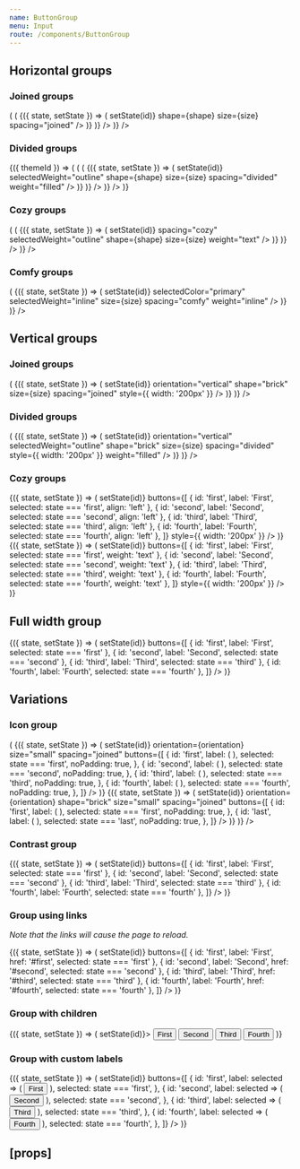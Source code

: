 ```yaml
---
name: ButtonGroup
menu: Input
route: /components/ButtonGroup
---
```



<PageTitle title="ButtonGroup" src="components/Button" />

## Horizontal groups

### Joined groups

<Playground>
  <ThemeWrapper>
    <Looper
      list={['pill', 'brick']}
      render={shape => (
        <Rhythm my={2} key={`joinedButtonGroup-${shape}`}>
          <Flex direction="row" justifyContent="space-between" wrap>
            <Looper
              list={['small', 'medium', 'large']}
              render={size => (
                <StateWrapper initialState="first">
                  {({ state, setState }) => (
                    <Rhythm mb={2} mr={2}>
                      <ButtonGroup
                        buttons={[
                          { id: 'first', label: 'First', selected: state === 'first' },
                          { id: 'second', label: 'Second', selected: state === 'second' },
                          { id: 'third', label: 'Third', selected: state === 'third' },
                          { id: 'fourth', label: 'Fourth', selected: state === 'fourth' },
                        ]}
                        color="primary"
                        key={`joinedButtonGroup-${shape}-${size}`}
                        onClick={(event, id) => setState(id)}
                        shape={shape}
                        size={size}
                        spacing="joined"
                      />
                    </Rhythm>
                  )}
                </StateWrapper>
              )}
            />
          </Flex>
        </Rhythm>
      )}
    />
  </ThemeWrapper>
</Playground>

### Divided groups

<Playground>
  <ThemeWrapper withThemeId>
    {({ themeId }) => (
      <Looper
        list={['pill', 'brick']}
        render={shape => (
          <Rhythm my={2} key={`dividedButtonGroup-${shape}`}>
            <Flex direction="row" justifyContent="space-between" wrap>
              <Looper
                list={['small', 'medium', 'large']}
                render={size => (
                  <StateWrapper initialState="first">
                    {({ state, setState }) => (
                      <Rhythm mb={2} mr={2}>
                        <ButtonGroup
                          buttons={[
                            {
                              id: 'first',
                              label: 'First',
                              selected: state === 'first',
                            },
                            {
                              id: 'second',
                              label: 'Second',
                              selected: state === 'second',
                            },
                            {
                              id: 'third',
                              label: 'Third',
                              selected: state === 'third',
                            },
                            {
                              id: 'fourth',
                              label: 'Fourth',
                              selected: state === 'fourth',
                            },
                          ]}
                          color="primary"
                          key={`dividedButtonGroup-${shape}-${size}`}
                          onClick={(event, id) => setState(id)}
                          selectedWeight="outline"
                          shape={shape}
                          size={size}
                          spacing="divided"
                          weight="filled"
                        />
                      </Rhythm>
                    )}
                  </StateWrapper>
                )}
              />
            </Flex>
          </Rhythm>
        )}
      />
    )}
  </ThemeWrapper>
</Playground>

### Cozy groups

<Playground>
  <ThemeWrapper>
    <Looper
      list={['pill', 'brick']}
      render={shape => (
        <Rhythm my={2} key={`cozyButtonGroup-${shape}`}>
          <Flex direction="row" justifyContent="space-between" wrap>
            <Looper
              list={['small', 'medium', 'large']}
              render={size => (
                <StateWrapper initialState="first">
                  {({ state, setState }) => (
                    <Rhythm mb={2} mr={2}>
                      <ButtonGroup
                        buttons={[
                          { id: 'first', label: 'First', selected: state === 'first' },
                          { id: 'second', label: 'Second', selected: state === 'second' },
                          { id: 'third', label: 'Third', selected: state === 'third' },
                          { id: 'fourth', label: 'Fourth', selected: state === 'fourth' },
                        ]}
                        color="primary"
                        key={`cozyButtonGroup-${shape}-${size}`}
                        onClick={(event, id) => setState(id)}
                        spacing="cozy"
                        selectedWeight="outline"
                        shape={shape}
                        size={size}
                        weight="text"
                      />
                    </Rhythm>
                  )}
                </StateWrapper>
              )}
            />
          </Flex>
        </Rhythm>
      )}
    />
  </ThemeWrapper>
</Playground>

### Comfy groups

<Playground>
  <ThemeWrapper>
    <Rhythm my={2} key="comfyButtonGroup">
      <Flex direction="row" justifyContent="space-between" wrap>
        <Looper
          list={['small', 'medium', 'large']}
          render={size => (
            <StateWrapper initialState="first">
              {({ state, setState }) => (
                <Rhythm mb={2} mr={2}>
                  <ButtonGroup
                    buttons={[
                      { id: 'first', label: 'First', selected: state === 'first' },
                      { id: 'second', label: 'Second', selected: state === 'second' },
                      { id: 'third', label: 'Third', selected: state === 'third' },
                      { id: 'fourth', label: 'Fourth', selected: state === 'fourth' },
                    ]}
                    color="neutral"
                    key={`comfyButtonGroup-${size}`}
                    onClick={(event, id) => setState(id)}
                    selectedColor="primary"
                    selectedWeight="inline"
                    size={size}
                    spacing="comfy"
                    weight="inline"
                  />
                </Rhythm>
              )}
            </StateWrapper>
          )}
        />
      </Flex>
    </Rhythm>
  </ThemeWrapper>
</Playground>

## Vertical groups

### Joined groups

<Playground>
  <ThemeWrapper>
    <Flex direction="row" justifyContent="space-between" wrap>
      <Looper
        list={['small', 'medium', 'large']}
        render={size => (
          <StateWrapper initialState="first">
            {({ state, setState }) => (
              <Rhythm mb={2} mr={2}>
                <ButtonGroup
                  buttons={[
                    { id: 'first', label: 'First', selected: state === 'first', align: 'left' },
                    { id: 'second', label: 'Second', selected: state === 'second', align: 'left' },
                    { id: 'third', label: 'Third', selected: state === 'third', align: 'left' },
                    { id: 'fourth', label: 'Fourth', selected: state === 'fourth', align: 'left' },
                  ]}
                  color="primary"
                  key={`verticalJoinedButtonGroup-${size}`}
                  onClick={(event, id) => setState(id)}
                  orientation="vertical"
                  shape="brick"
                  size={size}
                  spacing="joined"
                  style={{ width: '200px' }}
                />
              </Rhythm>
            )}
          </StateWrapper>
        )}
      />
    </Flex>
  </ThemeWrapper>
</Playground>

### Divided groups

<Playground>
  <ThemeWrapper>
    <Flex direction="row" justifyContent="space-between" wrap>
      <Looper
        list={['small', 'medium', 'large']}
        render={size => (
          <StateWrapper initialState="first">
            {({ state, setState }) => (
              <Rhythm mb={2} mr={2}>
                <ButtonGroup
                  buttons={[
                    { id: 'first', label: 'First', selected: state === 'first', align: 'left' },
                    { id: 'second', label: 'Second', selected: state === 'second', align: 'left' },
                    { id: 'third', label: 'Third', selected: state === 'third', align: 'left' },
                    { id: 'fourth', label: 'Fourth', selected: state === 'fourth', align: 'left' },
                  ]}
                  color="primary"
                  key={`verticalJoinedButtonGroup-${size}`}
                  onClick={(event, id) => setState(id)}
                  orientation="vertical"
                  selectedWeight="outline"
                  shape="brick"
                  size={size}
                  spacing="divided"
                  style={{ width: '200px' }}
                  weight="filled"
                />
              </Rhythm>
            )}
          </StateWrapper>
        )}
      />
    </Flex>

  </ThemeWrapper>
</Playground>

### Cozy groups

<Playground>
  <ThemeWrapper>
    <Flex direction="row" justifyContent="space-between" wrap>
      <StateWrapper initialState="second">
        {({ state, setState }) => (
          <Rhythm mb={2} mr={2}>
            <ButtonGroup
              orientation="vertical"
              spacing="cozy"
              color="primary"
              onClick={(event, id) => setState(id)}
              buttons={[
                { id: 'first', label: 'First', selected: state === 'first', align: 'left' },
                { id: 'second', label: 'Second', selected: state === 'second', align: 'left' },
                { id: 'third', label: 'Third', selected: state === 'third', align: 'left' },
                { id: 'fourth', label: 'Fourth', selected: state === 'fourth', align: 'left' },
              ]}
              style={{ width: '200px' }}
            />
          </Rhythm>
        )}
      </StateWrapper>
      <StateWrapper initialState="second">
        {({ state, setState }) => (
          <Rhythm mb={2} mr={2}>
            <ButtonGroup
              orientation="vertical"
              spacing="cozy"
              align="left"
              color="primary"
              onClick={(event, id) => setState(id)}
              buttons={[
                { id: 'first', label: 'First', selected: state === 'first', weight: 'text' },
                { id: 'second', label: 'Second', selected: state === 'second', weight: 'text' },
                { id: 'third', label: 'Third', selected: state === 'third', weight: 'text' },
                { id: 'fourth', label: 'Fourth', selected: state === 'fourth', weight: 'text' },
              ]}
              style={{ width: '200px' }}
            />
          </Rhythm>
        )}
      </StateWrapper>
    </Flex>

  </ThemeWrapper>
</Playground>

## Full width group

<Playground>
  <ThemeWrapper>
    <StateWrapper initialState="first">
      {({ state, setState }) => (
        <ButtonGroup
          fullWidth
          spacing="joined"
          color="primary"
          onClick={(event, id) => setState(id)}
          buttons={[
            { id: 'first', label: 'First', selected: state === 'first' },
            { id: 'second', label: 'Second', selected: state === 'second' },
            { id: 'third', label: 'Third', selected: state === 'third' },
            { id: 'fourth', label: 'Fourth', selected: state === 'fourth' },
          ]}
        />
      )}
    </StateWrapper>
  </ThemeWrapper>
</Playground>

## Variations

### Icon group

<Playground>
  <ThemeWrapper>
    <Flex direction="row" alignItems="center" justifyContent="space-between" style={{ maxWidth: 400 }} wrap>
      <Looper
        list={['horizontal', 'vertical']}
        render={orientation => (
          <React.Fragment>
            <StateWrapper initialState="first">
              {({ state, setState }) => (
                <ButtonGroup
                  color="primary"
                  onClick={(event, id) => setState(id)}
                  orientation={orientation}
                  size="small"
                  spacing="joined"
                  buttons={[
                    {
                      id: 'first',
                      label: (
                        <Rhythm
                          mx={3}
                          ml={orientation === 'horizontal' ? 4 : 3}
                          my={2}
                          mt={orientation === 'vertical' ? 3 : 2}
                        >
                          <TimesIcon scale="xsmall" />
                        </Rhythm>
                      ),
                      selected: state === 'first',
                      noPadding: true,
                    },
                    {
                      id: 'second',
                      label: (
                        <Rhythm mx={3} my={2}>
                          <TimesIcon scale="xsmall" />
                        </Rhythm>
                      ),
                      selected: state === 'second',
                      noPadding: true,
                    },
                    {
                      id: 'third',
                      label: (
                        <Rhythm mx={3} my={2}>
                          <TimesIcon scale="xsmall" />
                        </Rhythm>
                      ),
                      selected: state === 'third',
                      noPadding: true,
                    },
                    {
                      id: 'fourth',
                      label: (
                        <Rhythm
                          mx={3}
                          mr={orientation === 'horizontal' ? 4 : 3}
                          my={2}
                          mb={orientation === 'vertical' ? 3 : 2}
                        >
                          <TimesIcon scale="xsmall" />
                        </Rhythm>
                      ),
                      selected: state === 'fourth',
                      noPadding: true,
                    },
                  ]}
                />
              )}
            </StateWrapper>
            <StateWrapper initialState="first">
              {({ state, setState }) => (
                <ButtonGroup
                  color="neutral"
                  onClick={(event, id) => setState(id)}
                  orientation={orientation}
                  shape="brick"
                  size="small"
                  spacing="joined"
                  buttons={[
                    {
                      id: 'first',
                      label: (
                        <Rhythm mx={2} my={2}>
                          <SunIcon size={14} />
                        </Rhythm>
                      ),
                      selected: state === 'first',
                      noPadding: true,
                    },
                    {
                      id: 'last',
                      label: (
                        <Rhythm mx={2} my={2}>
                          <MoonIcon size={14} />
                        </Rhythm>
                      ),
                      selected: state === 'last',
                      noPadding: true,
                    },
                  ]}
                />
              )}
            </StateWrapper>
          </React.Fragment>
        )}
      />
    </Flex>
  </ThemeWrapper>
</Playground>

### Contrast group

<Playground>
  <ThemeWrapper contrast>
    <StateWrapper initialState="third">
      {({ state, setState }) => (
        <ButtonGroup
          contrast
          spacing="joined"
          onClick={(event, id) => setState(id)}
          buttons={[
            { id: 'first', label: 'First', selected: state === 'first' },
            { id: 'second', label: 'Second', selected: state === 'second' },
            { id: 'third', label: 'Third', selected: state === 'third' },
            { id: 'fourth', label: 'Fourth', selected: state === 'fourth' },
          ]}
        />
      )}
    </StateWrapper>
  </ThemeWrapper>
</Playground>

### Group using links

_Note that the links will cause the page to reload._

<Playground>
  <ThemeWrapper>
    <StateWrapper initialState="third">
      {({ state, setState }) => (
        <ButtonGroup
          spacing="joined"
          color="primary"
          onClick={(event, id) => setState(id)}
          buttons={[
            { id: 'first', label: 'First', href: '#first', selected: state === 'first' },
            { id: 'second', label: 'Second', href: '#second', selected: state === 'second' },
            { id: 'third', label: 'Third', href: '#third', selected: state === 'third' },
            { id: 'fourth', label: 'Fourth', href: '#fourth', selected: state === 'fourth' },
          ]}
        />
      )}
    </StateWrapper>
  </ThemeWrapper>
</Playground>

### Group with children

<Playground>
  <ThemeWrapper>
    <StateWrapper initialState="third">
      {({ state, setState }) => (
        <ButtonGroup spacing="joined" onClick={(event, id) => setState(id)}>
          <Button
            key="first"
            shape="pill"
            color={state === 'first' ? 'primary' : 'neutral'}
            weight={state === 'first' ? 'filled' : 'outline'}
            data-value="first"
          >
            First
          </Button>
          <Button
            key="second"
            shape="pill"
            color={state === 'second' ? 'primary' : 'neutral'}
            weight={state === 'second' ? 'filled' : 'outline'}
            data-value="second"
          >
            Second
          </Button>
          <Button
            key="third"
            shape="pill"
            color={state === 'third' ? 'primary' : 'neutral'}
            weight={state === 'third' ? 'filled' : 'outline'}
            data-value="third"
          >
            Third
          </Button>
          <Button
            key="fourth"
            shape="pill"
            color={state === 'fourth' ? 'primary' : 'neutral'}
            weight={state === 'fourth' ? 'filled' : 'outline'}
            data-value="fourth"
          >
            Fourth
          </Button>
        </ButtonGroup>
      )}
    </StateWrapper>
  </ThemeWrapper>
</Playground>

### Group with custom labels

<Playground>
  <ThemeWrapper>
    <StateWrapper initialState="third">
      {({ state, setState }) => (
        <ButtonGroup
          spacing="joined"
          onClick={(event, id) => setState(id)}
          buttons={[
            {
              id: 'first',
              label: selected => (
                <Button
                  value="first"
                  weight={selected ? undefined : 'outline'}
                  color={selected ? 'primary' : 'neutral'}
                >
                  First
                </Button>
              ),
              selected: state === 'first',
            },
            {
              id: 'second',
              label: selected => (
                <Button
                  value="second"
                  weight={selected ? undefined : 'outline'}
                  color={selected ? 'primary' : 'neutral'}
                >
                  Second
                </Button>
              ),
              selected: state === 'second',
            },
            {
              id: 'third',
              label: selected => (
                <Button
                  value="third"
                  weight={selected ? undefined : 'outline'}
                  color={selected ? 'primary' : 'neutral'}
                >
                  Third
                </Button>
              ),
              selected: state === 'third',
            },
            {
              id: 'fourth',
              label: selected => (
                <Button
                  value="fourth"
                  weight={selected ? undefined : 'outline'}
                  color={selected ? 'primary' : 'neutral'}
                >
                  Fourth
                </Button>
              ),
              selected: state === 'fourth',
            },
          ]}
        />
      )}
    </StateWrapper>
  </ThemeWrapper>
</Playground>

## \[props\]

<Props of={ButtonGroup} />
